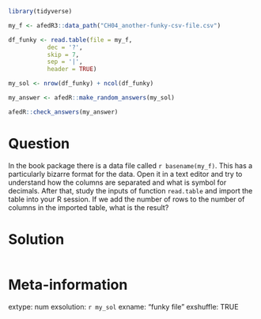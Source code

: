 ```r
library(tidyverse)

my_f <- afedR3::data_path("CH04_another-funky-csv-file.csv")

df_funky <- read.table(file = my_f, 
           dec = '?', 
           skip = 7, 
           sep = '|', 
           header = TRUE)

my_sol <- nrow(df_funky) + ncol(df_funky)
```

```r
my_answer <- afedR::make_random_answers(my_sol)

afedR::check_answers(my_answer)
```

Question
========

In the book package there is a data file called `r basename(my_f)`. This has a particularly bizarre format for the data. Open it in a text editor and try to understand how the columns are separated and what is symbol for decimals. After that, study the inputs of function `read.table` and import the table into your R  session. If we add the number of rows to the number of columns in the imported table, what is the result?


Solution
================

```r
```


Meta-information
================
extype: num
exsolution: `r my_sol`
exname: "funky file"
exshuffle: TRUE

